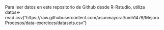 Para leer datos en este repositorio de Github desde R-Rstudio, utiliza
datos<-read.csv("https://raw.githubusercontent.com/asunmayoral/umh1479/MejoraProcesos/data-exercices/datasets.csv")

